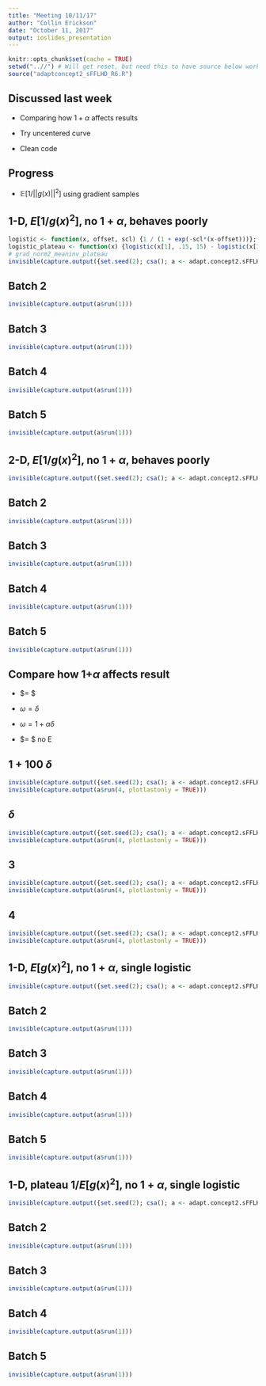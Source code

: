 ```yaml
---
title: "Meeting 10/11/17"
author: "Collin Erickson"
date: "October 11, 2017"
output: ioslides_presentation
---
```


```r
knitr::opts_chunk$set(cache = TRUE)
setwd("..//") # Will get reset, but need this to have source below work properly
source("adaptconcept2_sFFLHD_R6.R")
```

## Discussed last week

* Comparing how $1+\alpha$ affects results

* Try uncentered curve

* Clean code

## Progress

* $\mathbb{E}[1/||g(x)||^2]$ using gradient samples

## 1-D, $E[1/g(x)^2]$, no $1+\alpha$, behaves poorly

```r
logistic <- function(x, offset, scl) {1 / (1 + exp(-scl*(x-offset)))}; 
logistic_plateau <- function(x) {logistic(x[1], .15, 15) - logistic(x[1], .85,15)}; #curve(Vectorize(logistic_plateau)(x)); #cf(logistic_plateau)
# grad_norm2_meaninv_plateau
invisible(capture.output({set.seed(2); csa(); a <- adapt.concept2.sFFLHD.R6$new(D=1,L=3,func=Vectorize(logistic_plateau), obj="desirability", des_func=des_func_grad_norm2inv_mean, alpha_des=1, weight_const = 0, n0=4, take_until_maxpvar_below=1, package="laGP_GauPro_kernel", design='sFFLHD', selection_method="max_des_red_all"); a$run(1)}))
```

## Batch 2
```r
invisible(capture.output(a$run(1)))
```

## Batch 3
```r
invisible(capture.output(a$run(1)))
```

## Batch 4
```r
invisible(capture.output(a$run(1)))
```

## Batch 5
```r
invisible(capture.output(a$run(1)))
```




## 2-D, $E[1/g(x)^2]$, no $1+\alpha$, behaves poorly

```r
invisible(capture.output({set.seed(2); csa(); a <- adapt.concept2.sFFLHD.R6$new(D=2,L=3,func=function(x)logistic_plateau(x[1])*logistic_plateau(x[2]), obj="desirability", des_func=des_func_grad_norm2inv_mean, alpha_des=1, weight_const = 0, n0=8, take_until_maxpvar_below=1, package="laGP_GauPro_kernel", design='sFFLHD', selection_method="max_des_red_all", verbose=0); a$run(1)}))
```

## Batch 2
```r
invisible(capture.output(a$run(1)))
```

## Batch 3
```r
invisible(capture.output(a$run(1)))
```

## Batch 4
```r
invisible(capture.output(a$run(1)))
```

## Batch 5
```r
invisible(capture.output(a$run(1)))
```



## Compare how 1+$\alpha$ affects result

* $\delta = $

* $\omega = \delta$

* $\omega = 1 + \alpha \delta$

* $\omega = $ no E

## 1 + 100 $\delta$

```r
invisible(capture.output({set.seed(2); csa(); a <- adapt.concept2.sFFLHD.R6$new(D=1,L=3,func=Vectorize(logistic_plateau), obj="desirability", des_func=des_func_grad_norm2_mean, alpha_des=1e2, n0=4, take_until_maxpvar_below=1, package="laGP_GauPro_kernel", design='sFFLHD', selection_method="max_des_red_all")}))
invisible(capture.output(a$run(4, plotlastonly = TRUE)))
```

## $\delta$

```r
invisible(capture.output({set.seed(2); csa(); a <- adapt.concept2.sFFLHD.R6$new(D=1,L=3,func=Vectorize(logistic_plateau), obj="desirability", des_func=des_func_grad_norm2_mean, alpha_des=1, weight_const=0, n0=4, take_until_maxpvar_below=1, package="laGP_GauPro_kernel", design='sFFLHD', selection_method="max_des_red_all")}))
invisible(capture.output(a$run(4, plotlastonly = TRUE)))
```

## 3

```r
invisible(capture.output({set.seed(2); csa(); a <- adapt.concept2.sFFLHD.R6$new(D=1,L=3,func=Vectorize(logistic_plateau), obj="desirability", des_func=des_func_mean_grad_norm2, alpha_des=1, weight_const=0, n0=4, take_until_maxpvar_below=1, package="laGP_GauPro_kernel", design='sFFLHD', selection_method="max_des_red_all")}))
invisible(capture.output(a$run(4, plotlastonly = TRUE)))
```


## 4

```r
invisible(capture.output({set.seed(2); csa(); a <- adapt.concept2.sFFLHD.R6$new(D=1,L=3,func=Vectorize(logistic_plateau), obj="desirability", des_func=des_func_mean_grad_norm2, alpha_des=100, weight_const=1, n0=4, take_until_maxpvar_below=1, package="laGP_GauPro_kernel", design='sFFLHD', selection_method="max_des_red_all")}))
invisible(capture.output(a$run(4, plotlastonly = TRUE)))
```






## 1-D, $E[g(x)^2]$, no $1+\alpha$, single logistic

```r
invisible(capture.output({set.seed(2); csa(); a <- adapt.concept2.sFFLHD.R6$new(D=1,L=3,func=Vectorize(function(xx)logistic(xx,.5,15)), obj="desirability", des_func=des_func_grad_norm2_mean, alpha_des=1, weight_const = 0, n0=4, take_until_maxpvar_below=1, package="laGP_GauPro_kernel", design='sFFLHD', selection_method="max_des_red_all"); a$run(1)}))
```

## Batch 2
```r
invisible(capture.output(a$run(1)))
```

## Batch 3
```r
invisible(capture.output(a$run(1)))
```

## Batch 4
```r
invisible(capture.output(a$run(1)))
```

## Batch 5
```r
invisible(capture.output(a$run(1)))
```




## 1-D, plateau 1/$E[g(x)^2]$, no $1+\alpha$, single logistic

```r
invisible(capture.output({set.seed(2); csa(); a <- adapt.concept2.sFFLHD.R6$new(D=1,L=3,func=Vectorize(function(xx)logistic(xx,.5,15)), obj="desirability", des_func=des_func_grad_norm2_meaninv_plateau, alpha_des=1, weight_const = 0, n0=4, take_until_maxpvar_below=1, package="laGP_GauPro_kernel", design='sFFLHD', selection_method="max_des_red_all"); a$run(1)}))
```

## Batch 2
```r
invisible(capture.output(a$run(1)))
```

## Batch 3
```r
invisible(capture.output(a$run(1)))
```

## Batch 4
```r
invisible(capture.output(a$run(1)))
```

## Batch 5
```r
invisible(capture.output(a$run(1)))
```
